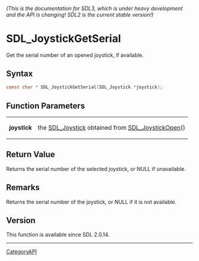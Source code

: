 ====== (This is the documentation for SDL3, which is under heavy development and the API is changing! SDL2 is the current stable version!) ======
= SDL_JoystickGetSerial =

Get the serial number of an opened joystick, if available.

== Syntax ==

<syntaxhighlight lang='c'>
const char * SDL_JoystickGetSerial(SDL_Joystick *joystick);
</syntaxhighlight>

== Function Parameters ==

{|
|'''joystick'''
|the [[SDL_Joystick]] obtained from [[SDL_JoystickOpen]]()
|}

== Return Value ==

Returns the serial number of the selected joystick, or NULL if unavailable.

== Remarks ==

Returns the serial number of the joystick, or NULL if it is not available.

== Version ==

This function is available since SDL 2.0.14.

----
[[CategoryAPI]]


